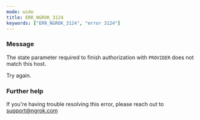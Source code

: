 ```yaml
---
mode: wide
title: ERR_NGROK_3124
keywords: ["ERR_NGROK_3124", "error 3124"]
---
```


### Message

The state parameter required to finish authorization with `PROVIDER` does not match this host.

Try again.

### Further help

If you're having trouble resolving this error, please reach out to [support@ngrok.com](mailto:support@ngrok.com?subject=Help%20with%20ERR_NGROK_3124)
